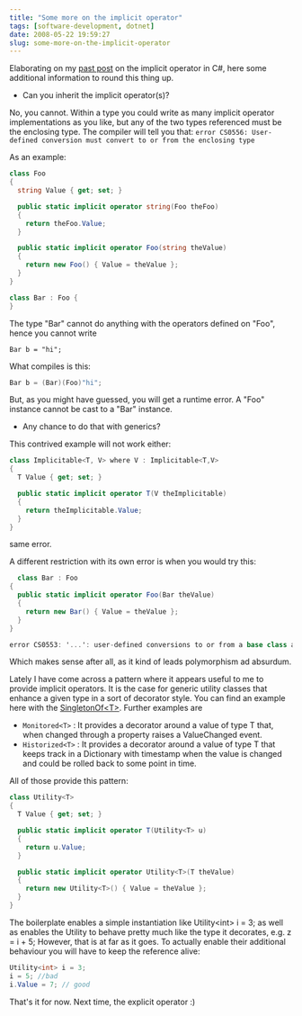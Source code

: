 ```yaml
---
title: "Some more on the implicit operator"
tags: [software-development, dotnet]
date: 2008-05-22 19:59:27
slug: some-more-on-the-implicit-operator
---
```


Elaborating on my [past post](/go/104) on the implicit operator in C#, here some additional information to round this thing up.

* Can you inherit the implicit operator(s)? 

 No, you cannot. Within a type you could write as many implicit operator implementations as you like, but any of the two types referenced must be the enclosing type. The compiler will tell you that:
  `error CS0556: User-defined conversion must convert to or from the enclosing type `  

As an example:

```csharp
class Foo
{
  string Value { get; set; }

  public static implicit operator string(Foo theFoo)
  {
    return theFoo.Value;
  }

  public static implicit operator Foo(string theValue)
  {
    return new Foo() { Value = theValue };
  }
}

class Bar : Foo {
}
```

The type "Bar" cannot do anything with the operators defined on "Foo", hence you cannot write

`Bar b = "hi";`

What compiles is this:

```csharp
Bar b = (Bar)(Foo)"hi";
```

But, as you might have guessed, you will get a runtime error. A "Foo" instance cannot be cast to
a "Bar" instance.

* Any chance to do that with generics?

This contrived example will not work either:

```csharp
class Implicitable<T, V> where V : Implicitable<T,V>
{
  T Value { get; set; }

  public static implicit operator T(V theImplicitable)
  {
    return theImplicitable.Value;
  }
}
```

same error.

A different restriction with its own error is when you would try this:

```csharp
  class Bar : Foo
{
  public static implicit operator Foo(Bar theValue)
  {
    return new Bar() { Value = theValue };
  }
}

error CS0553: '...': user-defined conversions to or from a base class are not allowed
```

Which makes sense after all, as it kind of leads polymorphism ad absurdum.

Lately I have come across a pattern where it appears useful to me to provide implicit operators. 
It is the case for generic utility classes that enhance a given type in a sort of decorator style.
You can find an example here with the [SingletonOf&lt;T&gt;](/posts/singletons-are-boring-hence-factor-out-the-concern). Further examples are

*  `Monitored<T>` : It provides a decorator around a value of type T that, when changed through a property raises a ValueChanged event.
*   `Historized<T>` : It provides a decorator around a value of type T that keeps track in a Dictionary with timestamp when the value is changed and could be rolled back to some point in time.

All of those provide this pattern:

```csharp
class Utility<T>
{
  T Value { get; set; }

  public static implicit operator T(Utility<T> u)
  {
    return u.Value;
  }

  public static implicit operator Utility<T>(T theValue)
  {
    return new Utility<T>() { Value = theValue };
  }
}
```

The boilerplate enables a simple instantiation like Utility&lt;int&gt; i = 3; as well as enables the Utility
to behave pretty much like the type it decorates, e.g. z = i + 5;
However, that is at far as it goes. To actually enable their additional behaviour you will have to keep
the reference alive:

```csharp
Utility<int> i = 3;
i = 5; //bad
i.Value = 7; // good
```

That's it for now. Next time, the explicit operator :)